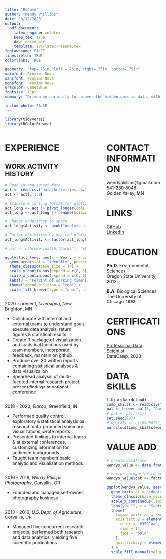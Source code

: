 ```yaml
---
title: "Résumé"
author: "Wendy Phillips"
date: "8/12/2023"
output: 
  pdf_document:
    latex_engine: xelatex
    keep_tex: true
    dev: cairo_pdf
    template: svm-latex-resume.tex
fontawesome: FALSE
linestretch: TRUE
colorlinks: TRUE

geometry: "top=.75in, left =.75in, right=.75in, bottom=.75in"
mainfont: Proxima Nova
sansfont: Proxima Nova
monofont: Proxima Nova 
urlcolor: CadetBlue
fontsize: 11pt
summary: "Driven by curiosity to uncover the hidden gems in data, with out of the box thinking that solves problems. My insight into others' needs drives my clear, impactful communication of results."  

includephoto: FALSE
---
```


```r
library(tidyverse)
library(RColorBrewer)
```

:::::: {.columns}
::: {.column width="57%" data-latex="{0.57\textwidth}"}

# EXPERIENCE
\vspace{0em}
## **WORK ACTIVITY HISTORY**
```r
# Read in and subset data
act <- read.csv("data/Activities.csv", check.names = FALSE)
act <- act[, 1:8]

# Transform to long format for plotting
act_long <- act |> pivot_longer(cols = 2:8)
act_long <- act_long |> rename(Activity = name)

# Change underscore to space
act_long$Activity <- gsub("Analyze_data", "Analyze data", act_long$Activity)

# Factor activities by desired plotting order
act_long$Activity <- factor(act_long$Activity, level = c("Analyze data", "Research", "Write", "Present", "Learn", "Teach", "Create"))

# pal <- c(brewer.pal(6,"Dark2"), "#573db3")

ggplot(act_long, aes(x = Year, y = value, fill = Activity)) +
  geom_area(stat = "identity", position = "stack") +
  theme_classic(base_size = 14) +
  scale_y_continuous(expand = c(0, 0)) +
  scale_x_continuous(expand = c(0, 0), breaks = c(2000, 2005, 2010, 2015, 2020)) +
  labs(y = "Percent of working time") +
  theme(legend.position = "top") +
  scale_fill_brewer(type = "qual", palette = "Dark2")
```


## \textcolor{BlueViolet}{Senior Bioinformatician}
\vspace{-0.75em}
2020 - present, *Diversigen*, New Brighton, MN  

\small
\vspace{-0.65em}
- Collaborate with internal and external teams to understand goals, execute data analysis, return figures & statistical results
- Create R package of visualization and statistical functions used by team members, incorporate feedback, maintain on github
- Produce over 20 written reports containing statistical analyses & data visualization
- Spearhead analysis of multi-faceted internal research project, present findings at national conference

\vspace{-1.5em}
## \textcolor{BlueViolet}{Research Scientist}
\vspace{-0.75em}
2018 - 2020, *Elanco*, Greenfield, IN 

\vspace{-0.65em}
- Performed quality control, exploratory & statistical analysis on research data, produced summary visualizations, wrote reports
- Presented findings to internal teams & at external conferences, customizing information for audience backgrounds
- Taught team members basic analytic and visualization methods

\vspace{-1.5em}
## \textcolor{BlueViolet}{Business Owner}
\vspace{-0.75em}
2016 - 2018, *Wendy Phillips Photography*, Corvallis, OR

\vspace{-0.65em}
- Founded and managed self-owned photography business

\vspace{-1.5em}
## \textcolor{BlueViolet}{Research Associate}
\vspace{-0.75em}
2013 - 2016, *U.S. Dept. of Agriculture*,  Corvallis, OR  

\vspace{-0.65em}
- Managed five concurrent research projects, performed both research and data analytics, yielding five scientific publications

:::
::: {.column width="5%" data-latex="{0.05\textwidth}"}
\ 
<!-- an empty div with an empty character to serve as a column sep -->
:::
:::::: {.column width="38%" data-latex="{0.38\textwidth}"}

# CONTACT INFORMATION
\vspace{-0.5em}
wendyphillips@gmail.com  
541-230-8048  
Golden Valley, MN  

\vspace{-0.75em}
# LINKS
\vspace{-0.5em}
[GitHub](https://github.com/wendysphillips)  
[LinkedIn](https://https://www.linkedin.com/in/wendyphillipsphd/)  

\vspace{-0.75em}
# EDUCATION
\vspace{-0.5em}
**Ph.D.** Environmental Sciences  
Oregon State University, 2012   

**B.A.** Biological Sciences  
The University of Chicago, 1992 

\vspace{-0.75em}
# CERTIFICATIONS
\vspace{-0.5em}
[Professional Data Scientist](https://www.datacamp.com/certificate/DS0027755206453)      
DataCamp, 2023

\vspace{-0.75em}
# DATA SKILLS

```r
library(wordcloud)
comp_skills <- read.csv("data/computing_skills.csv")
pal <- brewer.pal(8, "Dark2")
# pal <- pal[-(1)]
set.seed(997)
# wp_cols <- c("#9d0079","#92c4ff",  "#ff64b9",  "#5677ff",  "#7c8900",  "#02b1f9",  "#fdb78b",  "#59488a")
wordcloud(comp_skills$word, comp_skills$freq, scale = c(4, .5), min.freq = 2, max.words = Inf, random.order = TRUE, random.color = TRUE, rot.per = 0, colors = pal)
```


# VALUE ADD
```r
# Create dataframe
wendys_value <- data.frame(cat = c("apple now", "apple with wendy"), vals = c(10, 11))

# Factor categories to control plotting order
wendys_value$cat <- factor(wendys_value$cat, levels = c("apple with wendy", "apple now"))

ggplot(wendys_value, aes(x = vals, y = cat, group = cat)) +
  geom_bar(stat = "identity", width = 0.75, aes(fill = cat)) +
  theme_classic(base_size = 16) +
  scale_x_continuous(limits = c(0, 11), breaks = c(0, 5, 10), expand = c(0, 0)) +
  labs(y = "", x = "Score") +
  theme(
    legend.position = "none",
    axis.text.y = element_text(
      color = "#3591aa",
      size = 14,
      face = "bold"
    ),
    axis.ticks.y = element_blank()
  ) +
  scale_fill_manual(values = c("#D4AF37", "#C0C0C0"))
```

:::
::::::
